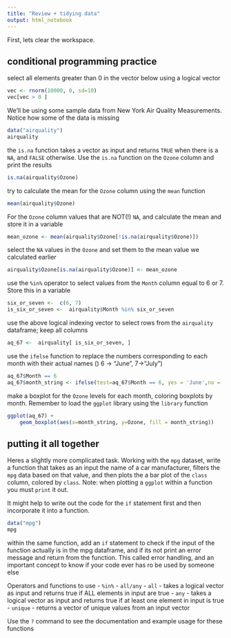 ```yaml
---
title: "Review + tidying data"
output: html_notebook
---
```


First, lets clear the workspace.

## conditional programming practice

select all elements greater than 0 in the vector below using a logical vector

```r
vec <- rnorm(10000, 0, sd=10)
vec[vec > 0 ]
```

We'll be using some sample data from New York Air Quality Measurements. Notice how some of the data is missing

```r
data("airquality")
airquality
```

the `is.na` function takes a vector as input and returns `TRUE` when there is a `NA`, and `FALSE` otherwise. 
Use the `is.na` function on the `Ozone` column and print the results


```r
is.na(airquality$Ozone)
```

try to calculate the mean for the `Ozone` column using the `mean` function

```r
mean(airquality$Ozone)
```

For the `Ozone` column values that are NOT(!) `NA`, and calculate the mean and store it in a variable

```r
mean_ozone <- mean(airquality$Ozone[!is.na(airquality$Ozone)])
```

select the `NA` values in the `Ozone` and set them to the mean value we calculated earlier

```r
airquality$Ozone[is.na(airquality$Ozone)] <- mean_ozone

```

use the `%in%` operator to select values from the `Month` column equal to 6 or 7. Store this in a variable

```r
six_or_seven <-  c(6, 7)
is_six_or_seven <-  airquality$Month %in% six_or_seven

```

use the above logical indexing vector to select rows from the `airquality` dataframe; keep all columns 

```r
aq_67 <-  airquality[ is_six_or_seven, ]
```

use the `ifelse` function to replace the numbers corresponding to each month with their actual names () 6 -> "June", 7->"July")

```r
aq_67$Month == 6
aq_67$month_string <- ifelse(test=aq_67$Month == 6, yes = 'June',no = 'July')
```

make a boxplot for the `Ozone` levels for each month, coloring boxplots by month. Remember to load the `ggplot` library using the `library` function

```r
ggplot(aq_67) + 
    geom_boxplot(aes(x=month_string, y=Ozone, fill = month_string))
```


## putting it all together 

Heres a slightly more complicated task.
Working with the `mpg` dataset, write a function that takes as an input the name of a car manufacturer, filters the `mpg` data based on that value, and then plots the a bar plot of the `class` column, colored by `class`. 
Note: when plotting a `ggplot` within a function you must `print` it out.

It might help to write out the code for the `if` statement first and then incorporate it into a function.

```r
data("mpg")
mpg


```

within the same function, add an `if` statement to check if the input of the function actually is in the mpg dataframe, and if its not print an error message and return from the function. This called error handling, and an important concept to know if your code ever has ro be used by someone else 

Operators and functions to use
- `%in%`
- `all/any`
    - `all` - takes a logical vector as input and  returns true if ALL elements in input are true
    - `any` - takes a logical vector as input and  returns true if at least one element in input is true
- `unique` - returns a vector of unique values from an input vector

Use the `?` command to see the documentation and example usage for these functions 

```r


```




